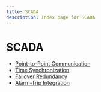 ```yaml
---
title: SCADA
description: Index page for SCADA
---
```


# SCADA

- [Point-to-Point Communication](point-to-point-communication)
- [Time Synchronization](time-synchronization)
- [Failover Redundancy](failover-redundancy)
- [Alarm-Trip Integration](alarm-trip-integration)

